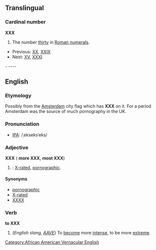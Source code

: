 ==Translingual==
   
===Cardinal number===   
'''XXX'''   
# The number [[thirty]] in [[Roman numerals]].   
*Previous: [[XX]], [[XXIX]]   
*Next: [[XV]], [[thirty-one|XXXI]]   
   
- ----   
   
==English==   
   
===Etymology===   
Possibly from the [[w:Amsterdam|Amsterdam]] city flag which has '''XXX''' on it. For a period Amsterdam was the source of much pornography in the UK.   
   
===Pronunciation===   
*[[w:IPA|IPA]]: /ˌekseksˈeks/   
   
===Adjective===   
'''XXX''' ({{compar}} '''more XXX''', {{superl}} '''most XXX''')   
   
# {{initialism}}: [[X-rated]], [[pornographic]].   
   
====Synonyms====   
*[[pornographic]]   
*[[X-rated]]   
*[[XXXX]]   
   
===Verb===   
'''to XXX'''   
   
# (''English slang, [[w:AAVE|AAVE]]'') To [[become]] more [[intense]], to be more [[extreme]].   
   
[[Category:African American Vernacular English]]